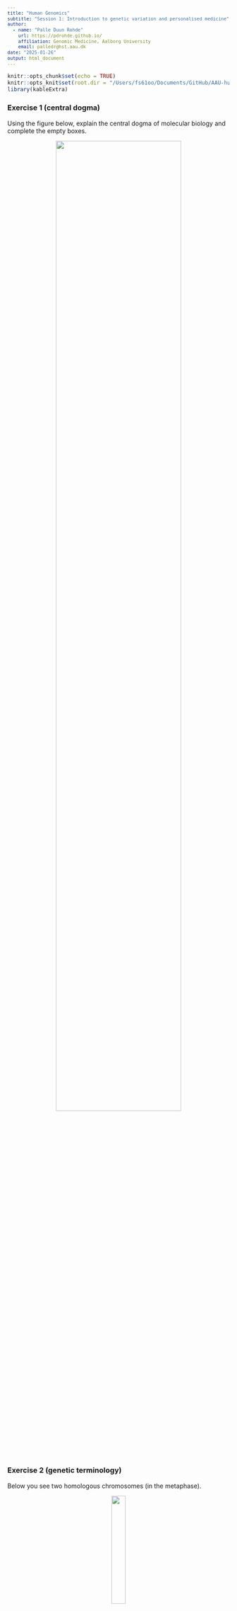 ```yaml
---
title: "Human Genomics"
subtitle: "Session 1: Introduction to genetic variation and personalised medicine"
author:
  - name: "Palle Duun Rohde"
    url: https://pdrohde.github.io/
    affiliation: Genomic Medicine, Aalborg University
    email: palledr@hst.aau.dk
date: "2025-01-26"
output: html_document
---
```

<style type="text/css">

body, td {
   font-size: 14px;
}
code.r{
  font-size: 12px;
}
pre {
  font-size: 12px
}
</style>
```r
knitr::opts_chunk$set(echo = TRUE)
knitr::opts_knit$set(root.dir = "/Users/fs61oo/Documents/GitHub/AAU-human-genomics/")
library(kableExtra)
```

### Exercise 1 (central dogma)
Using the figure below, explain the central dogma of molecular biology and complete the empty boxes.

<p align="center">
<img src="./grx/exercises-01_e1.png" style="width:75%; height:auto;">
</p>
<br />
<br />

### Exercise 2 (genetic terminology)
Below you see two homologous chromosomes (in the metaphase).

<p align="center">
<img src="./grx/exercises-01_e2.png"  style="width:25%; height:auto;">
</p>

  1.	What is the definition of a locus?
  2.	How many loci are depicted in the figure?
  3.	What are the genotypes at each locus when the possible alleles in the gene pool are <tt>{A, a, B}</tt>?
  4.	What is a haplotype, and what haplotypes can be identified from the figure?
<br />
<br />

### Exercise 3 (Mendelian genetics) 
In mice, coat color is controlled by the A locus, where the dominant allele <tt>A</tt> results in a brown coat, while the recessive allele <tt>a</tt> leads to a white coat when inherited in a homozygous state (<tt>aa</tt>). Tail length is determined by the <tt>B</tt> locus, with the dominant allele <tt>B</tt> producing normal tail length, whereas individuals with the homozygous recessive genotype (<tt>bb</tt>) have short tails.

  1.  What are the expected genotype and phenotype frequencies in the offspring of a cross between two mice that are heterozygous for both traits?
<br />
<br />

### Exercise 4 (non-disjunction during meiosis) 
The diagram below illustrates the normal segregation of chromosomes during meiosis.

<p align="center">
<img src="./grx/exercises-01_e4.png"  style="width:45%; height:auto;">
</p>

Using a similar approach, draw representations of:

  1.  Nondisjunction occurring in Meiosis I.
  2.  Nondisjunction occurring in Meiosis II.
<br />
<br />

### Exercise 5 (non-disjunction during) 
Which of the following scenarios could lead to the formation of a zygote with the karyotype <tt>47, XYY</tt>? Support your answer with an appropriate sketch.
	
1.	Nondisjunction during paternal meiosis I.
2.	Nondisjunction during paternal meiosis II.
3.	Nondisjunction during maternal meiosis I.
4.	Nondisjunction during maternal meiosis II.
5.	Nondisjunction occurring in both paternal meiosis I and maternal meiosis I.
6.	Nondisjunction occurring in either paternal meiosis II or maternal meiosis II.
7.	An error during the first cell divisions following zygote formation.
<br />
<br />	
	
### Exercise 6 (monogenic inheritance pattern) 
The pedigree below illustrates a family affected by acute intermittent porphyria (AIP), a rare metabolic disorder that is characterized by deficiency of the enzyme hydroxymethylbilane synthase (HMBS), also known as porphobilinogen deaminase (PBGD), that results in the accumulation of porphyrins in the body. This buildup occurs due to a deficiency in enzymes involved in the production of heme, the oxygen-carrying molecule in red blood cells. AIP is characterized by episodes of severe abdominal pain, neurological symptoms, and other complications, which can be triggered by factors such as certain medications, stress, or fasting
<br />
<br />

<p align="center">
<img src="./grx/exercises-01_e6.png"  style="width:45%; height:auto;">
</p>	
<br />

1.	Add remaining (_correct_) nomenclature to the pedigree.
2.  What mode of inheritance best fits the disease pattern seen in this family? Justify your answer.
    a.  Autosomal dominant with full penetrance.
    b.  Autosomal dominant with incomplete penetrance.
    c.  Autosomal recessive with full penetrance.
    d.  Autosomal recessive with incomplete penetrance.
    e.  X-linked dominant.
    f.  X-linked recessive.
<br />
<br />	
	
### Exercise 7 (pedigree) 
A 25-year-old healthy woman seeks genetic counseling regarding a hereditary skin condition, ichthyosis, which causes dry, thickened _fish-scale_ skin. She provides the following family history:

-  She has a healthy younger brother and sister.
-  Her father has the condition.
-  Her father has an older brother who also has the disease, along with two healthy older sisters.
-  Her father’s brother has three healthy children: a 26-year-old son and two monozygotic 22-year-old daughters.
-  Her mother has a younger brother who has mental retardation but does not have the skin condition.
-  Both of her parents’ families are deceased and were not affected by the disease.
-  Her paternal grandmother has a brother who also has the disease.

Based on the family history:

1.  Draw the pedigree for the family.
2.  What mode of inheritance does this disease have, and why?
3.  The woman stars a relationship with her father's brother's son. If they decide to have a child, what is the risk that their child would inherit ichthyosis?´
<br />
<br />	

### Exercise 8 (genetic terminology) 
Define each of the following genetic terms.

1.  Allele heterogeneity.
2.  Locus heterogeneity.
3.  Incomplete penetrance.
4.  Variable expressivity.
5.  Co-dominance.
6.  Compound heterozygote.
7.  Balanced translocation.
<br />
<br />	

### Exercise 9 (effects of genetic variants) 
For each mutation listed in the left column of the table, analyze its potential impact on both mRNA and protein levels. Then, complete the table by selecting the appropriate option (yes, no, probably, or probably not).

<!---
Table generated with: https://www.tablesgenerator.com/html_tables
-->
<style type="text/css">
.tg  {border-collapse:collapse;border-spacing:0;}
.tg td{border-color:black;border-style:solid;border-width:1px;font-family:Arial, sans-serif;font-size:14px;
  overflow:hidden;padding:10px 5px;word-break:normal;}
.tg th{border-color:black;border-style:solid;border-width:1px;font-family:Arial, sans-serif;font-size:14px;
  font-weight:normal;overflow:hidden;padding:10px 5px;word-break:normal;}
.tg .tg-1wig{font-weight:bold;text-align:left;vertical-align:top}
.tg .tg-0lax{text-align:left;vertical-align:top}
.tg .tg-amwm{font-weight:bold;text-align:center;vertical-align:top}
</style>
<table class="tg"><thead>
  <tr>
    <th class="tg-0lax"></th>
    <th class="tg-amwm" colspan="3">Effect on mRNA</th>
    <th class="tg-amwm" colspan="3">Effect on protein</th>
  </tr></thead>
<tbody>
  <tr>
    <td class="tg-0lax"></td>
    <td class="tg-1wig">Sequence</td>
    <td class="tg-1wig">Length</td>
    <td class="tg-1wig">Amount</td>
    <td class="tg-1wig">Sequence</td>
    <td class="tg-1wig">Length</td>
    <td class="tg-1wig">Amount</td>
  </tr>
  <tr>
    <td class="tg-1wig">Missense variant</td>
    <td class="tg-0lax"></td>
    <td class="tg-0lax"></td>
    <td class="tg-0lax"></td>
    <td class="tg-0lax"></td>
    <td class="tg-0lax"></td>
    <td class="tg-0lax"></td>
  </tr>
  <tr>
    <td class="tg-1wig">Nonsense mutation</td>
    <td class="tg-0lax"></td>
    <td class="tg-0lax"></td>
    <td class="tg-0lax"></td>
    <td class="tg-0lax"></td>
    <td class="tg-0lax"></td>
    <td class="tg-0lax"></td>
  </tr>
  <tr>
    <td class="tg-1wig">3bp deletion in exon</td>
    <td class="tg-0lax"></td>
    <td class="tg-0lax"></td>
    <td class="tg-0lax"></td>
    <td class="tg-0lax"></td>
    <td class="tg-0lax"></td>
    <td class="tg-0lax"></td>
  </tr>
  <tr>
    <td class="tg-1wig">2bp deletion in exon</td>
    <td class="tg-0lax"></td>
    <td class="tg-0lax"></td>
    <td class="tg-0lax"></td>
    <td class="tg-0lax"></td>
    <td class="tg-0lax"></td>
    <td class="tg-0lax"></td>
  </tr>
  <tr>
    <td class="tg-1wig">Splice-site mutation</td>
    <td class="tg-0lax"></td>
    <td class="tg-0lax"></td>
    <td class="tg-0lax"></td>
    <td class="tg-0lax"></td>
    <td class="tg-0lax"></td>
    <td class="tg-0lax"></td>
  </tr>
  <tr>
    <td class="tg-1wig">Silent mutation</td>
    <td class="tg-0lax"></td>
    <td class="tg-0lax"></td>
    <td class="tg-0lax"></td>
    <td class="tg-0lax"></td>
    <td class="tg-0lax"></td>
    <td class="tg-0lax"></td>
  </tr>
  <tr>
    <td class="tg-1wig">Intronic variant</td>
    <td class="tg-0lax"></td>
    <td class="tg-0lax"></td>
    <td class="tg-0lax"></td>
    <td class="tg-0lax"></td>
    <td class="tg-0lax"></td>
    <td class="tg-0lax"></td>
  </tr>
</tbody></table>
<br />
<br />	

    
    
    
    
    
    
    
    
    
    
    